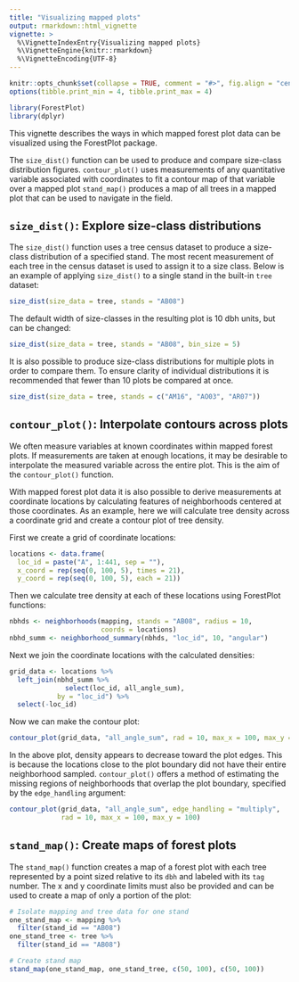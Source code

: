 ```yaml
---
title: "Visualizing mapped plots"
output: rmarkdown::html_vignette
vignette: >
  %\VignetteIndexEntry{Visualizing mapped plots}
  %\VignetteEngine{knitr::rmarkdown}
  %\VignetteEncoding{UTF-8}
---
```


```r
knitr::opts_chunk$set(collapse = TRUE, comment = "#>", fig.align = "center")
options(tibble.print_min = 4, tibble.print_max = 4)
```

```r
library(ForestPlot)
library(dplyr)
```

This vignette describes the ways in which mapped forest plot data can be 
visualized using the ForestPlot package.

The `size_dist()` function can be used to produce and compare size-class
distribution figures. `contour_plot()` uses measurements of any quantitative
variable associated with coordinates to fit a contour map of that variable over
a mapped plot `stand_map()` produces a map of all trees in a mapped plot that
can be used to navigate in the field.

## `size_dist()`: Explore size-class distributions

The `size_dist()` function uses a tree census dataset to produce a size-class
distribution of a specified stand. The most recent measurement of each tree in
the census dataset is used to assign it to a size class. Below is an example
of applying `size_dist()` to a single stand in the built-in `tree` dataset:

```r
size_dist(size_data = tree, stands = "AB08")
```

The default width of size-classes in the resulting plot is 10 dbh units, but
can be changed:

```r
size_dist(size_data = tree, stands = "AB08", bin_size = 5)
```
 
It is also possible to produce size-class distributions for multiple plots in
order to compare them. To ensure clarity of individual distributions it is 
recommended that fewer than 10 plots be compared at once.

```r
size_dist(size_data = tree, stands = c("AM16", "AO03", "AR07"))
```

## `contour_plot()`: Interpolate contours across plots

We often measure variables at known coordinates within mapped forest plots. If 
measurements are taken at enough locations, it may be desirable to interpolate
the measured variable across the entire plot. This is the aim of the
`contour_plot()` function.

With mapped forest plot data it is also possible to derive measurements at 
coordinate locations by calculating features of neighborhoods centered at those
coordinates. As an example, here we will calculate tree density across a 
coordinate grid and create a contour plot of tree density.

First we create a grid of coordinate locations:

```r
locations <- data.frame(
  loc_id = paste("A", 1:441, sep = ""),
  x_coord = rep(seq(0, 100, 5), times = 21),
  y_coord = rep(seq(0, 100, 5), each = 21))
```

Then we calculate tree density at each of these locations using ForestPlot
functions:

```r
nbhds <- neighborhoods(mapping, stands = "AB08", radius = 10,
                       coords = locations)
nbhd_summ <- neighborhood_summary(nbhds, "loc_id", 10, "angular")
```

Next we join the coordinate locations with the calculated densities:

```r
grid_data <- locations %>%
  left_join(nbhd_summ %>%
              select(loc_id, all_angle_sum),
            by = "loc_id") %>%
  select(-loc_id)
```

Now we can make the contour plot:

```r
contour_plot(grid_data, "all_angle_sum", rad = 10, max_x = 100, max_y = 100)
```

In the above plot, density appears to decrease toward the plot edges. This is
because the locations close to the plot boundary did not have their entire
neighborhood sampled. `contour_plot()` offers a method of estimating the missing
regions of neighborhoods that overlap the plot boundary, specified by the 
`edge_handling` argument:

```r
contour_plot(grid_data, "all_angle_sum", edge_handling = "multiply",
             rad = 10, max_x = 100, max_y = 100)
```

## `stand_map()`: Create maps of forest plots

The `stand_map()` function creates a map of a forest plot with each tree
represented by a point sized relative to its `dbh` and labeled with its `tag`
number. The x and y coordinate limits must also be provided and can be used
to create a map of only a portion of the plot:

```r
# Isolate mapping and tree data for one stand
one_stand_map <- mapping %>%
  filter(stand_id == "AB08")
one_stand_tree <- tree %>%
  filter(stand_id == "AB08")

# Create stand map
stand_map(one_stand_map, one_stand_tree, c(50, 100), c(50, 100))
```
